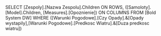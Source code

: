 SELECT
[Zespoly].[Nazwa Zespolu].Children ON ROWS,
([Samoloty].[Model].Children, [Measures].[Opoznienie]) ON COLUMNS
FROM [Bold System DW]
WHERE ([Warunki Pogodowe].[Czy Opady].&[Opady wystapily],[Warunki Pogodowe].[Predkosc Wiatru].&[Duza predkosc wiatru])
